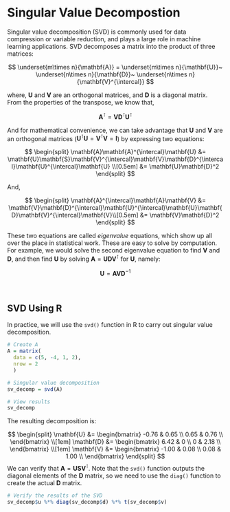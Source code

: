 # Singular Value Decompostion

Singular value decomposition (SVD) is commonly used for data compression or variable reduction, and plays a large role in machine learning applications. SVD decomposes a matrix into the product of three matrices:

$$
\underset{m\times n}{\mathbf{A}} = \underset{m\times n}{\mathbf{U}}~ \underset{n\times n}{\mathbf{D}}~ \underset{n\times n}{\mathbf{V}^{\intercal}}
$$

where, **U**  and **V** are an orthogonal matrices, and **D** is a diagonal matrix. From the properties of the transpose, we know that,

$$
\mathbf{A}^{\intercal} = \mathbf{V}\mathbf{D}^{\intercal}\mathbf{U}^{\intercal}
$$

And for mathematical convenience, we can take advantage that **U**  and **V** are an orthogonal matrices ($\mathbf{U}^{\intercal}\mathbf{U}=\mathbf{V}^{\intercal}\mathbf{V}=\mathbf{I}$) by expressing two equations:

$$
\begin{split}
\mathbf{A}\mathbf{A}^{\intercal}\mathbf{U} &= \mathbf{U}\mathbf{S}\mathbf{V}^{\intercal}\mathbf{V}\mathbf{D}^{\intercal}\mathbf{U}^{\intercal}\mathbf{U} \\[0.5em]
&= \mathbf{U}\mathbf{D}^2
\end{split}
$$

And,

$$
\begin{split}
\mathbf{A}^{\intercal}\mathbf{A}\mathbf{V} &= \mathbf{V}\mathbf{D}^{\intercal}\mathbf{U}^{\intercal}\mathbf{U}\mathbf{D}\mathbf{V}^{\intercal}\mathbf{V}\\[0.5em]
&= \mathbf{V}\mathbf{D}^2
\end{split}
$$

These two equations are called *eigenvalue* equations, which show up all over the place in statistical work. These are easy to solve by computation. For example, we would solve the second eigenvalue equation to find **V** and **D**, and then find **U** by solving $\mathbf{A}=\mathbf{UDV}^\intercal$ for **U**, namely:

$$
\mathbf{U} = \mathbf{A}\mathbf{V}\mathbf{D}^{-1}
$$

<br />

## SVD Using R

In practice, we will use the `svd()` function in R to carry out singular value decomposition.

```r
# Create A
A = matrix(
  data = c(5, -4, 1, 2), 
  nrow = 2
  )

# Singular value decomposition
sv_decomp = svd(A)

# View results
sv_decomp
```

The resulting decomposition is:

$$
\begin{split}
\mathbf{U} &= \begin{bmatrix}
-0.76 & 0.65 \\ 
0.65 & 0.76  \\
\end{bmatrix} \\[1em]
\mathbf{D} &= \begin{bmatrix}
6.42 & 0 \\ 
0 & 2.18  \\
\end{bmatrix} \\[1em]
\mathbf{V} &= \begin{bmatrix}
-1.00 & 0.08 \\ 
0.08 & 1.00  \\
\end{bmatrix}
\end{split}
$$
We can verify that $\mathbf{A}=\mathbf{USV}^\intercal$. Note that the `svd()` function outputs the diagonal elements of the **D** matrix, so we need to use the `diag()` function to create the actual **D** matrix.

```r
# Verify the results of the SVD
sv_decomp$u %*% diag(sv_decomp$d) %*% t(sv_decomp$v)
```



<br />
